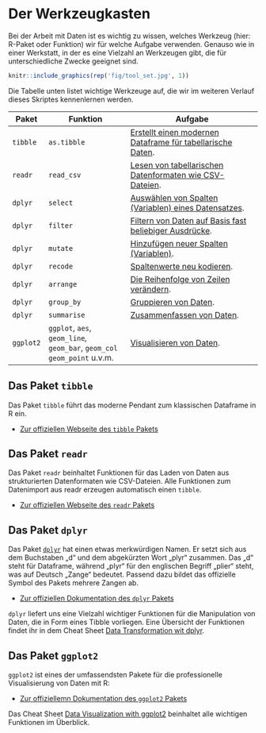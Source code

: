 # Der Werkzeugkasten

Bei der Arbeit mit Daten ist es wichtig zu wissen, welches Werkzeug (hier: R-Paket oder Funktion) wir für welche Aufgabe verwenden. Genauso wie in einer Werkstatt, in der es eine Vielzahl an Werkzeugen gibt, die für unterschiedliche Zwecke geeignet sind.

```r
knitr::include_graphics(rep('fig/tool_set.jpg', 1))
```

Die Tabelle unten listet wichtige Werkzeuge auf, die wir im weiteren Verlauf dieses Skriptes kennenlernen werden.

| **Paket** | **Funktion**                                                               | **Aufgabe**                                                                                                            |
| --------- | -------------------------------------------------------------------------- | ---------------------------------------------------------------------------------------------------------------------- |
| `tibble`  | `as.tibble`                                                                | [Erstellt einen modernen Dataframe für tabellarische Daten](14-daten-laden-und-sichten/tidyverse-und-tibbles.md).      |
| `readr`   | `read_csv`                                                                 | [Lesen von tabellarischen Datenformaten wie CSV-Dateien](14-daten-laden-und-sichten/laden-eines-datensatzes.md).       |
| `dplyr`   | `select`                                                                   | [Auswählen von Spalten (Variablen) eines Datensatzes](15-daten-veraendern/spalten-auswaehlen.md).                      |
| `dplyr`   | `filter`                                                                   | [Filtern von Daten auf Basis fast beliebiger Ausdrücke](15-daten-veraendern/zeilen-filtern.md).                        |
| `dplyr`   | `mutate`                                                                   | [Hinzufügen neuer Spalten (Variablen)](15-daten-veraendern/spalten-veraendern/).                                       |
| `dplyr`   | `recode`                                                                   | [Spaltenwerte neu kodieren](15-daten-veraendern/spalten-veraendern/spalten-neu-kodieren.md).                           |
| `dplyr`   | `arrange`                                                                  | [Die Reihenfolge von Zeilen verändern](15-daten-veraendern/zeilen-sortieren.md).                                       |
| `dplyr`   | `group_by`                                                                 | [Gruppieren von Daten](15-daten-veraendern/daten-zusammenfassen.md#zusammenfassen-und-gruppieren).                     |
| `dplyr`   | `summarise`                                                                | [Zusammenfassen von Daten](15-daten-veraendern/daten-zusammenfassen.md#viele-zeilen-zu-einer-kennzahl-zusammenfassen). |
| `ggplot2` | `ggplot`, `aes`, `geom_line`_,_ `geom_bar`, `geom_col` `geom_point` u.v.m. | [Visualisieren von Daten](16-daten-visualisieren-mit-ggplot2/).                                                        |

## Das Paket `tibble`

Das Paket `tibble` führt das moderne Pendant zum klassischen Dataframe in R ein.

- [Zur offiziellen Webseite des `tibble` Pakets](https://tibble.tidyverse.org/)

## Das Paket `readr`

Das Paket `readr` beinhaltet Funktionen für das Laden von Daten aus strukturierten Datenformaten wie CSV-Dateien. Alle Funktionen zum Datenimport aus readr erzeugen automatisch einen `tibble`.

- [Zur offiziellen Webseite des `readr` Pakets](https://readr.tidyverse.org/)

## Das Paket `dplyr`

Das Paket [`dplyr`](https://dplyr.tidyverse.org) hat einen etwas merkwürdigen Namen. Er setzt sich aus dem Buchstaben „d“ und dem abgekürzten Wort „plyr“ zusammen. Das „d“ steht für Dataframe, während „plyr“ für den englischen Begriff „plier“ steht, was auf Deutsch „Zange“ bedeutet. Passend dazu bildet das offizielle Symbol des Pakets mehrere Zangen ab.

- [Zur offiziellen Dokumentation des `dplyr` Pakets](https://dplyr.tidyverse.org/)

`dplyr` liefert uns eine Vielzahl wichtiger Funktionen für die Manipulation von Daten, die in Form eines Tibble vorliegen. Eine Übersicht der Funktionen findet ihr in dem Cheat Sheet [Data Transformation wit dplyr](https://raw.githubusercontent.com/rstudio/cheatsheets/main/data-transformation.pdf).


## Das Paket `ggplot2`

`ggplot2` ist eines der umfassendsten Pakete für die professionelle Visualisierung von Daten mit R:

- [Zur offiziellemn Dokumentation des `ggplot2` Pakets](https://ggplot2.tidyverse.org/)

Das Cheat Sheet [Data Visualization with ggplot2](https://raw.githubusercontent.com/rstudio/cheatsheets/main/data-visualization.pdf) beinhaltet alle wichtigen Funktionen im Überblick.
